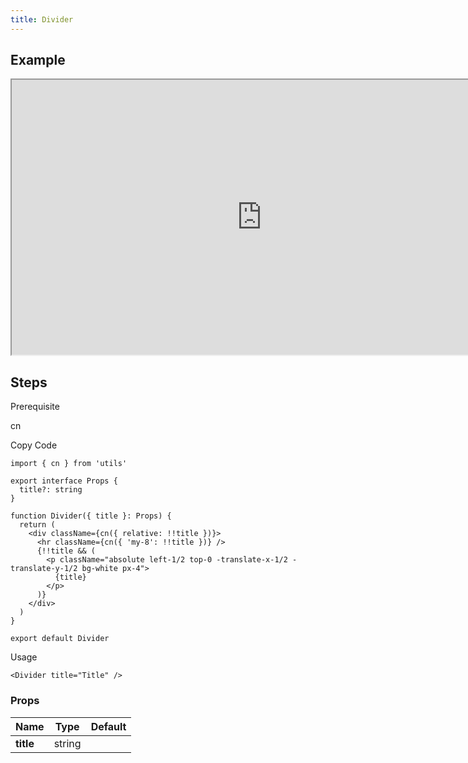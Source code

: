 ```yaml
---
title: Divider
---
```


## Example

<iframe
  src="https://workshop.kidow.me/?path=/docs/components-divider-v1--docs"
  width="800"
  height="440"
></iframe>

## Steps

<Steps>

<Step>Prerequisite</Step>

cn

<Step>Copy Code</Step>

```tsx title="components/Divider/index.tsx"
import { cn } from 'utils'

export interface Props {
  title?: string
}

function Divider({ title }: Props) {
  return (
    <div className={cn({ relative: !!title })}>
      <hr className={cn({ 'my-8': !!title })} />
      {!!title && (
        <p className="absolute left-1/2 top-0 -translate-x-1/2 -translate-y-1/2 bg-white px-4">
          {title}
        </p>
      )}
    </div>
  )
}

export default Divider
```

<Step>Usage</Step>

```tsx
<Divider title="Title" />
```

</Steps>

### Props

| Name      |  Type  | Default |
| :-------- | :----: | :-----: |
| **title** | string |         |
